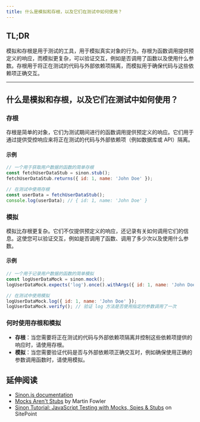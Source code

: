 ```yaml
---
title: 什么是模拟和存根，以及它们在测试中如何使用？
---
```


## TL;DR

模拟和存根是用于测试的工具，用于模拟真实对象的行为。存根为函数调用提供预定义的响应，而模拟更复杂，可以验证交互，例如是否调用了函数以及使用什么参数。存根用于将正在测试的代码与外部依赖项隔离，而模拟用于确保代码与这些依赖项正确交互。

***

## 什么是模拟和存根，以及它们在测试中如何使用？

### 存根

存根是简单的对象，它们为测试期间进行的函数调用提供预定义的响应。它们用于通过提供受控响应来将正在测试的代码与外部依赖项（例如数据库或 API）隔离。

#### 示例

```js
// 一个用于获取用户数据的函数的简单存根
const fetchUserDataStub = sinon.stub();
fetchUserDataStub.returns({ id: 1, name: 'John Doe' });

// 在测试中使用存根
const userData = fetchUserDataStub();
console.log(userData); // { id: 1, name: 'John Doe' }
```

### 模拟

模拟比存根更复杂。它们不仅提供预定义的响应，还记录有关如何调用它们的信息。这使您可以验证交互，例如是否调用了函数、调用了多少次以及使用什么参数。

#### 示例

```js
// 一个用于记录用户数据的函数的简单模拟
const logUserDataMock = sinon.mock();
logUserDataMock.expects('log').once().withArgs({ id: 1, name: 'John Doe' });

// 在测试中使用模拟
logUserDataMock.log({ id: 1, name: 'John Doe' });
logUserDataMock.verify(); // 验证 log 方法是否使用指定的参数调用了一次
```

### 何时使用存根和模拟

* **存根**：当您需要将正在测试的代码与外部依赖项隔离并控制这些依赖项提供的响应时，请使用存根。
* **模拟**：当您需要验证代码是否与外部依赖项正确交互时，例如确保使用正确的参数调用函数时，请使用模拟。

## 延伸阅读

* [Sinon.js documentation](https://sinonjs.org/releases/latest/)
* [Mocks Aren't Stubs](https://martinfowler.com/articles/mocksArentStubs.html) by Martin Fowler
* [Sinon Tutorial: JavaScript Testing with Mocks, Spies & Stubs](https://www.sitepoint.com/sinon-tutorial-javascript-testing-mocks-spies-stubs/) on SitePoint
